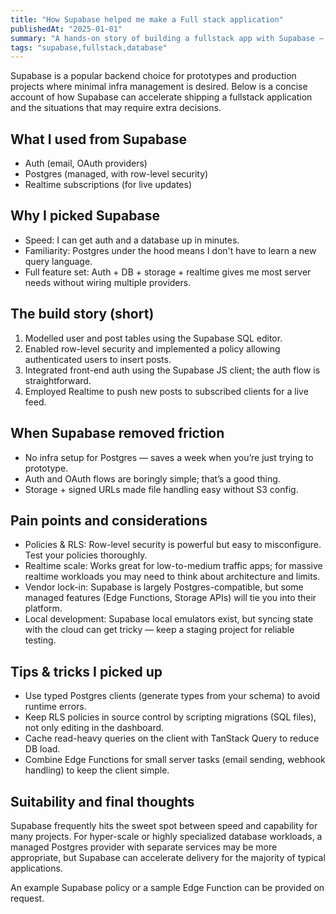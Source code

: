 ```yaml
---
title: "How Supabase helped me make a Full stack application"
publishedAt: "2025-01-01"
summary: "A hands-on story of building a fullstack app with Supabase — auth, realtime, storage, and the trade-offs I ran into."
tags: "supabase,fullstack,database"
---
```


Supabase is a popular backend choice for prototypes and production projects where minimal infra management is desired. Below is a concise account of how Supabase can accelerate shipping a fullstack application and the situations that may require extra decisions.

## What I used from Supabase

- Auth (email, OAuth providers)
- Postgres (managed, with row-level security)
- Realtime subscriptions (for live updates)

## Why I picked Supabase

- Speed: I can get auth and a database up in minutes.
- Familiarity: Postgres under the hood means I don't have to learn a new query language.
- Full feature set: Auth + DB + storage + realtime gives me most server needs without wiring multiple providers.

## The build story (short)

1. Modelled user and post tables using the Supabase SQL editor.
2. Enabled row-level security and implemented a policy allowing authenticated users to insert posts.
3. Integrated front-end auth using the Supabase JS client; the auth flow is straightforward.
4. Employed Realtime to push new posts to subscribed clients for a live feed.

## When Supabase removed friction

- No infra setup for Postgres — saves a week when you’re just trying to prototype.
- Auth and OAuth flows are boringly simple; that’s a good thing.
- Storage + signed URLs made file handling easy without S3 config.

## Pain points and considerations

- Policies & RLS: Row-level security is powerful but easy to misconfigure. Test your policies thoroughly.
- Realtime scale: Works great for low-to-medium traffic apps; for massive realtime workloads you may need to think about architecture and limits.
- Vendor lock-in: Supabase is largely Postgres-compatible, but some managed features (Edge Functions, Storage APIs) will tie you into their platform.
- Local development: Supabase local emulators exist, but syncing state with the cloud can get tricky — keep a staging project for reliable testing.

## Tips & tricks I picked up

- Use typed Postgres clients (generate types from your schema) to avoid runtime errors.
- Keep RLS policies in source control by scripting migrations (SQL files), not only editing in the dashboard.
- Cache read-heavy queries on the client with TanStack Query to reduce DB load.
- Combine Edge Functions for small server tasks (email sending, webhook handling) to keep the client simple.

## Suitability and final thoughts

Supabase frequently hits the sweet spot between speed and capability for many projects. For hyper-scale or highly specialized database workloads, a managed Postgres provider with separate services may be more appropriate, but Supabase can accelerate delivery for the majority of typical applications.

An example Supabase policy or a sample Edge Function can be provided on request.
